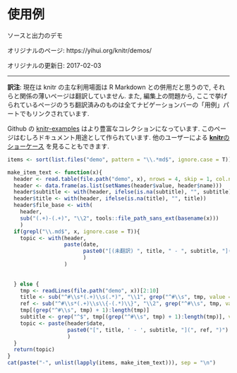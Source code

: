 <!---
title: Examples
subtitle: Source and output of demos
date: '2017-02-03'
layout: example
list_pages: true
--->

# 使用例 {#examples}

ソースと出力のデモ

オリジナルのページ: https://yihui.org/knitr/demos/

オリジナルの更新日: 2017-02-03

----

:::{.infobox .memo data-latex="{memo}"}
**訳注**: 現在は knitr の主な利用場面は R Markdown との併用だと思うので, それらと関係の薄いページは翻訳していません. また, 編集上の問題から, ここで挙げられているページのうち翻訳済みのものは全てナビゲーションバーの「用例」パートでもリンクされています.
:::

Github の [knitr-examples](https://github.com/yihui/knitr-examples) はより豊富なコレクションになっています. このページはむしろドキュメント用途として作られています. 他のユーザーによる [**knitr**のショーケース](#showcase) を見ることもできます.

```r
items <- sort(list.files("demo", pattern = "\\.*md$", ignore.case = T))

make_item_text <- function(x){
  header <- read.table(file.path("demo", x), nrows = 4, skip = 1, col.names = c("name", "value"), sep = ":", fileEncoding = "utf-8")
  header <- data.frame(as.list(setNames(header$value, header$name)))
  header$subtitle <- with(header, ifelse(is.na(subtitle), "", subtitle))
  header$title <- with(header, ifelse(is.na(title), "", title))
  header$file_base <- with(
    header,
    sub("(.+)-(.+)", "\\2", tools::file_path_sans_ext(basename(x)))
    )
  if(grepl("\\.md$", x, ignore.case = T)){
    topic <- with(header,
                  paste(date,
                        paste0("[(未翻訳) ", title, " - ", subtitle, "](", "https://yihui.org/knitr/demo/", file_base, ")")
                        )
                  )
    
    
  } else {
    tmp <- readLines(file.path("demo", x))[2:10]
    title <- sub("^#\\s*(.+)\\s(.*)", "\\1", grep("^#\\s", tmp, value = T)[1])
    ref <- sub("^#\\s*(.+)\\s\\{-(.*)\\}", "\\2", grep("^#\\s", tmp, value = T)[1])
    tmp[(grep("^#\\s", tmp) + 1):length(tmp)]
    subtitle <- grep("^$", tmp[(grep("^#\\s", tmp) + 1):length(tmp)], value = T, invert = T)[1]
    topic <- paste(header$date,
                   paste0("[", title, ' - ', subtitle, "](", ref, ")")
                   )
  }
  return(topic)
}
cat(paste("-", unlist(lapply(items, make_item_text))), sep = "\n")
```

